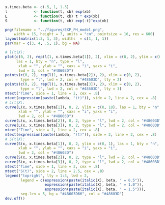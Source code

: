 ```r
x.times.beta <- c(.5, 1, 1.5)
l            <- function(t, xb) exp(xb)
L            <- function(t, xb) t * exp(xb)
S            <- function(t, xb) exp(-t)^exp(xb)

png(filename = "../figures/EXP_PH_model.png", 
    width = 15, height = 7, units = "cm", pointsize = 10, res = 600)
layout(matrix(1:3, 1, 3), widths  = c(1, 1, 1))
par(mar = c(3, 4, .5, 1), bg = NA)

# l(t|X):
plot(c(0, 2), rep(l(1, x.times.beta[1]), 2), xlim = c(0, 2), ylim = c(0, 5), 
     las = 1, bty = "n", type = "l", 
      xlab = "", ylab = "", xaxs = "i", yaxs = "i", 
      lwd = 2, col = "#48603D")
points(c(0, 2), rep(l(1, x.times.beta[2]), 2), xlim = c(0, 2), 
       type = "l", lwd = 2, col = "#48603D", lty = 2)
points(c(0, 2), rep(l(1, x.times.beta[3]), 2), xlim = c(0, 2), 
       type = "l", lwd = 2, col = "#48603D", lty = 3)
mtext("Time", side = 1, line = 2, cex = .8)
mtext(expression(paste(lambda, "(t)")), side = 2, line = 2, cex = .8)
# L(t|X):
curve(L(x, x.times.beta[1]), 0, 2, ylim = c(0, 10), las = 1, bty = "n", 
      xlab = "", ylab = "", xaxs = "i", yaxs = "i", 
      lwd = 2, col = "#48603D")
curve(L(x, x.times.beta[2]), 0, 2, type = "l", lwd = 2, col = "#48603D", lty = 2, add = TRUE)
curve(L(x, x.times.beta[3]), 0, 2, type = "l", lwd = 2, col = "#48603D", lty = 3, add = TRUE)
mtext("Time", side = 1, line = 2, cex = .8)
mtext(expression(paste(Lambda, "(t)")), side = 2, line = 2, cex = .8)
# S(t|X):
curve(S(x, x.times.beta[1]), 0, 2, ylim = c(0, 1), las = 1, bty = "n", 
      xlab = "", ylab = "", xaxs = "i", yaxs = "i", 
      lwd = 2, col = "#48603D")
curve(S(x, x.times.beta[2]), 0, 2, type = "l", lwd = 2, col = "#48603D", lty = 2, add = TRUE)
curve(S(x, x.times.beta[3]), 0, 2, type = "l", lwd = 2, col = "#48603D", lty = 3, add = TRUE)
mtext("Time", side = 1, line = 2, cex = .8)
mtext("S(t)", side = 2, line = 2.5, cex = .8)
legend("topright", lty = 1:3, lwd = 2, 
       legend = c(expression(paste(italic(X), beta, " = 0.5")), 
                  expression(paste(italic(X), beta, " = 1.0")), 
                  expression(paste(italic(X), beta, " = 1.5"))), 
       seg.len = 5, bg = "#48603D66", col = "#48603D")
dev.off()
```
